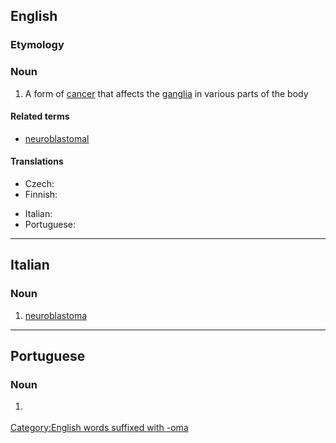 ==English==
{{wikipedia}}

===Etymology===
{{prefix|en|neuro|blastoma}}

===Noun===
{{en-noun|s|neuroblastomata}}

# {{lb|en|oncology}} A form of [[cancer]] that affects the [[ganglia]] in various parts of the body

====Related terms====
* [[neuroblastomal]]

====Translations====
{{trans-top|form of cancer}}
* Czech: {{t|cs|neuroblastom|m}}
* Finnish: {{t|fi|neuroblastooma}}
{{trans-mid}}
* Italian: {{t|it|neuroblastoma|m}}
* Portuguese: {{t|pt|neuroblastoma|m}}
{{trans-bottom}}

[[Category:English words suffixed with -oma]]

----

==Italian==
{{wikipedia|lang=it}}

===Noun===
{{it-noun|m}}

# {{lb|it|oncology}} [[#English|neuroblastoma]]

----

==Portuguese==

===Noun===
{{pt-noun|m}}

# {{lb|pt|oncology}} {{l|en|neuroblastoma}} {{gloss|cancer affecting the ganglia}}